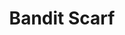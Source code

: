 ---
title: "Bandit Scarf"
meta_title: "Bandit Scarf craft"
description: "Craft de Bandit Scarf"
rank: "e"
draft: false
name: "Bandit Scarf"
recipe_img: "https://wiki.pokexgames.com/images/5/5c/Bandit_Scarf.png"
level: 12
craft_time: 240
result: 1
value_npc: 1
ingredients:
  - name: "Squirtle Hull"
    quantity: 2
    item_img: "https://wiki.pokexgames.com/images/9/99/Squirtle_Hull.png"
    value_npc: 1
  - name: "Water Gem"
    quantity: 72
    item_img: "https://wiki.pokexgames.com/images/c/c0/Water_gem.png"
    value_npc: 1
  - name: "Style Point"
    quantity: 200
    item_img: "https://wiki.pokexgames.com/images/e/e0/Style_point.png"
    value_npc: 1
---